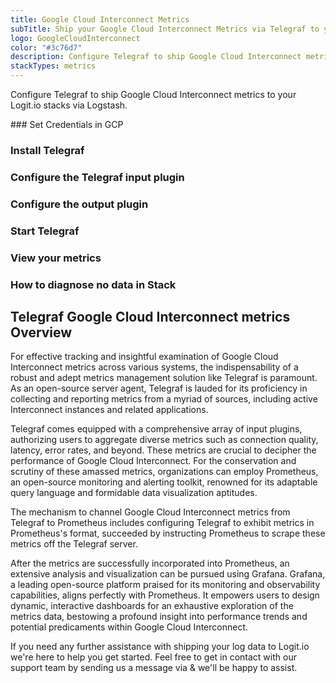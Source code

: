 ```yaml
---
title: Google Cloud Interconnect Metrics
subTitle: Ship your Google Cloud Interconnect Metrics via Telegraf to your Logit.io Stack
logo: GoogleCloudInterconnect
color: "#3c76d7"
description: Configure Telegraf to ship Google Cloud Interconnect metrics to your Logit.io stacks. Get started using our Telegraf Google Cloud Interconnect metrics example.
stackTypes: metrics
---
```


Configure Telegraf to ship Google Cloud Interconnect metrics to your Logit.io stacks via Logstash.

<Steps>
  ### Set Credentials in GCP

  <SetGCPCredentials intro="Google Cloud Interconnect represents a specialized suite of services nestled within Google Cloud, meticulously devised for establishing private network connections, fostering secure and efficient communication within a cloud-driven infrastructure."/>
  
  ### Install Telegraf

  <InstallTelegraf />

  ### Configure the Telegraf input plugin

  <TelegrafStackDriverInput metric_type="interconnect.googleapis.com"/>

  ### Configure the output plugin

  <TelegrafOutputPlugin />

  ### Start Telegraf

  <StartTelegraf />

  ### View your metrics
  <LaunchStack stackType="metrics" source="Google_Cloud_Interconnect_Metrics_via_Telegraf" utmMedium="metrics" utmCampaign="telegraf-GoogleCloudInterconnect-metrics" />

  ### How to diagnose no data in Stack

  <DiagnoseNoData />
</Steps>

## Telegraf Google Cloud Interconnect metrics Overview

For effective tracking and insightful examination of Google Cloud Interconnect metrics across various systems, 
the indispensability of a robust and adept metrics management solution like Telegraf is paramount. 
As an open-source server agent, Telegraf is lauded for its proficiency in collecting and reporting 
metrics from a myriad of sources, including active Interconnect instances and related applications.

Telegraf comes equipped with a comprehensive array of input plugins, authorizing users to aggregate 
diverse metrics such as connection quality, latency, error rates, and beyond. These metrics are crucial 
to decipher the performance of Google Cloud Interconnect. For the conservation and scrutiny of these 
amassed metrics, organizations can employ Prometheus, an open-source monitoring and alerting toolkit, 
renowned for its adaptable query language and formidable data visualization aptitudes.

The mechanism to channel Google Cloud Interconnect metrics from Telegraf to Prometheus includes 
configuring Telegraf to exhibit metrics in Prometheus's format, succeeded by instructing Prometheus 
to scrape these metrics off the Telegraf server.

After the metrics are successfully incorporated into Prometheus, an extensive analysis and visualization 
can be pursued using Grafana. Grafana, a leading open-source platform praised for its monitoring and 
observability capabilities, aligns perfectly with Prometheus. It empowers users to design dynamic, 
interactive dashboards for an exhaustive exploration of the metrics data, bestowing a profound insight 
into performance trends and potential predicaments within Google Cloud Interconnect.

If you need any further assistance with shipping your log data to Logit.io we're here to help you 
get started. Feel free to get in contact with our support team by sending us a message via <IntercomButton text="live chat" /> & we'll be happy to assist.